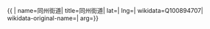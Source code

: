 {{ {{{1|PRC admin/showdata}}}|
name=同州街道|
title=同州街道|
lat=|
lng=|
wikidata=Q100894707|
wikidata-original-name=|
arg={{{arg|}}}}}